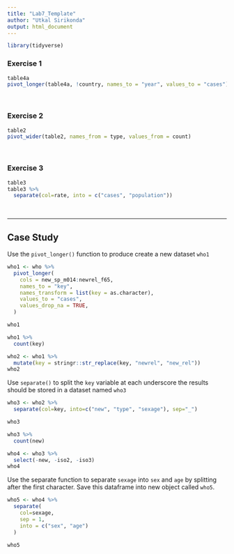 ```yaml
---
title: "Lab7_Template"
author: "Utkal Sirikonda"
output: html_document
---
```


```r
library(tidyverse)
```


### Exercise 1

```r
table4a
pivot_longer(table4a, !country, names_to = "year", values_to = "cases")
```

<br>


### Exercise 2

```r
table2
pivot_wider(table2, names_from = type, values_from = count)
```

<br>

### Exercise 3

```r
table3
table3 %>%
  separate(col=rate, into = c("cases", "population"))
```

<br>

*** 


## Case Study

Use the `pivot_longer()` function to produce create a new dataset `who1` 
```r

who1 <- who %>%
  pivot_longer(
    cols = new_sp_m014:newrel_f65,
    names_to = "key",
    names_transform = list(key = as.character),
    values_to = "cases",
    values_drop_na = TRUE,
  )

who1

who1 %>% 
  count(key)

```

```r
who2 <- who1 %>% 
  mutate(key = stringr::str_replace(key, "newrel", "new_rel"))
who2
```

Use `separate()` to split the `key` variable at each underscore the results should be stored in a dataset named `who3`

```r
who3 <- who2 %>%
  separate(col=key, into=c("new", "type", "sexage"), sep="_")

who3

who3 %>% 
  count(new)

```

```r
who4 <- who3 %>% 
  select(-new, -iso2, -iso3)
who4
```

Use the separate function to separate `sexage` into `sex` and `age` by splitting after the first character.  Save this dataframe into  new object called `who5`.

```r
who5 <- who4 %>%
  separate(
    col=sexage, 
    sep = 1,
    into = c("sex", "age")
  )

who5
```














